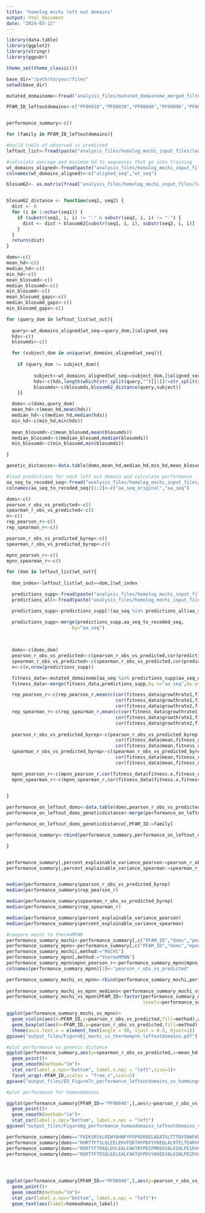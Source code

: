 ```yaml
---
title: "homolog mochi left out domains"
output: html_document
date: "2024-03-12"
---
```



```r

library(data.table)
library(ggplot2)
library(stringr)
library(ggpubr)

theme_set(theme_classic())

base_dir="/path/to/your/files"
setwd(base_dir)

mutated_domainome<-fread("analysis_files/mutated_domainome_merged_filtered_all_VEPs_final.txt")

PFAM_ID_leftoutdomains<-c("PF00018","PF00030","PF00046","PF00096","PF00105","PF00157","PF00249","PF00397","PF00505","PF00595","PF00628","PF00641","PF01846","PF02037")


performance_summary<-c()

for (family in PFAM_ID_leftoutdomains){

#build table of observed vs predicted
leftout_list<-fread(paste("analysis_files/homolog_mochi_input_files/leave_one_out/",family,"_left_out_domains_indices.txt",sep=""))

#calculate average and minimum hd to sequences that go into training
wt_domains_aligned<-fread(paste("analysis_files/homolog_mochi_input_files/leave_one_out/",family,"_left_out_domains.aligned",sep=""),header = FALSE)
colnames(wt_domains_aligned)<-c("aligned_seq","wt_seq")

blosum62<- as.matrix(fread("analysis_files/homolog_mochi_input_files/leave_one_out/blosum62"),rownames=1)


blosum62_distance <- function(seq1, seq2) {
  dist <- 0
  for (i in 1:nchar(seq1)) {
    if (substr(seq1, i, i) != "-" & substr(seq2, i, i) != "-") {
      dist <- dist + blosum62[substr(seq1, i, i), substr(seq2, i, i)]
    }
  }
  return(dist)
}

doms<-c()
mean_hd<-c()
median_hd<-c()
min_hd<-c()
mean_blosumd<-c()
median_blosumd<-c()
min_blosumd<-c()
mean_blosumd_gaps<-c()
median_blosumd_gaps<-c()
min_blosumd_gaps<-c()

for (query_dom in leftout_list$wt_out){
  
  query<-wt_domains_aligned[wt_seq==query_dom,]$aligned_seq
  hds<-c()
  blosumds<-c()

  for (subject_dom in unique(wt_domains_aligned$wt_seq)){
  
    if (query_dom != subject_dom){
 
          subject<-wt_domains_aligned[wt_seq==subject_dom,]$aligned_seq
          hds<-c(hds,length(which(str_split(query,"")[[1]]!=str_split(subject,"")[[1]])))
          blosumds<-c(blosumds,blosum62_distance(query,subject))
    }}

  doms<-c(doms,query_dom)
  mean_hd<-c(mean_hd,mean(hds))
  median_hd<-c(median_hd,median(hds))
  min_hd<-c(min_hd,min(hds))
  
  mean_blosumd<-c(mean_blosumd,mean(blosumds))
  median_blosumd<-c(median_blosumd,median(blosumds))
  min_blosumd<-c(min_blosumd,min(blosumds))

}

genetic_distances<-data.table(doms,mean_hd,median_hd,min_hd,mean_blosumd,median_blosumd,min_blosumd)

#load predictions for each left out domain and calculate performance
aa_seq_to_recoded_seq<-fread("analysis_files/homolog_mochi_input_files/aa_seq_to_recoded_seq_mappings.txt")
colnames(aa_seq_to_recoded_seq)[1:2]<-c("aa_seq_original","aa_seq")

doms<-c()
pearson_r_obs_vs_predicted<-c()
spearman_r_obs_vs_predicted<-c()
n<-c()
rep_pearson_r<-c()
rep_spearman_r<-c()

pearson_r_obs_vs_predicted_byrep<-c()
spearman_r_obs_vs_predicted_byrep<-c()

mpnn_pearson_r<-c()
mpnn_spearman_r<-c()

for (dom in leftout_list$wt_out){
  
  dom_index<-leftout_list[wt_out==dom,]$wt_index

  predictions_supp<-fread(paste("analysis_files/homolog_mochi_input_files/leave_one_out/",family,"_",dom_index,"_folding/task_1/predictions/predicted_phenotypes_supp.txt",sep=""))
  predictions_all<-fread(paste("analysis_files/homolog_mochi_input_files/leave_one_out/",family,"_",dom_index,"_folding/task_1/predictions/predicted_phenotypes_all.txt",sep=""))

  predictions_supp<-predictions_supp[!(aa_seq %in% predictions_all$aa_seq),]

  predictions_supp<-merge(predictions_supp,aa_seq_to_recoded_seq,
                        by="aa_seq")
  
  

  doms<-c(doms,dom)
  pearson_r_obs_vs_predicted<-c(pearson_r_obs_vs_predicted,cor(predictions_supp$fitness,predictions_supp$mean,use="pairwise.complete.obs",method="pearson"))
  spearman_r_obs_vs_predicted<-c(spearman_r_obs_vs_predicted,cor(predictions_supp$fitness,predictions_supp$mean,use="pairwise.complete.obs",method="spearman"))
  n<-c(n,nrow(predictions_supp))

  fitness_data<-mutated_domainome[aa_seq %in% predictions_supp$aa_seq_original,]
  fitness_data<-merge(fitness_data,predictions_supp,by.x="aa_seq",by.y="aa_seq_original")

  rep_pearson_r<-c(rep_pearson_r,mean(c(cor(fitness_data$growthrate1,fitness_data$growthrate2,use="pairwise.complete.obs"),
                                        cor(fitness_data$growthrate1,fitness_data$growthrate3,use="pairwise.complete.obs"),
                                        cor(fitness_data$growthrate2,fitness_data$growthrate3,use="pairwise.complete.obs"))))
  rep_spearman_r<-c(rep_spearman_r,mean(c(cor(fitness_data$growthrate1,fitness_data$growthrate2,use="pairwise.complete.obs",method="spearman"),
                                        cor(fitness_data$growthrate1,fitness_data$growthrate3,use="pairwise.complete.obs",method="spearman"),
                                        cor(fitness_data$growthrate2,fitness_data$growthrate3,use="pairwise.complete.obs",method="spearman"))))
  
  pearson_r_obs_vs_predicted_byrep<-c(pearson_r_obs_vs_predicted_byrep,mean(c(cor(fitness_data$mean,fitness_data$growthrate1,use="pairwise.complete.obs"),
                                        cor(fitness_data$mean,fitness_data$growthrate2,use="pairwise.complete.obs"),
                                        cor(fitness_data$mean,fitness_data$growthrate3,use="pairwise.complete.obs"))))
  spearman_r_obs_vs_predicted_byrep<-c(spearman_r_obs_vs_predicted_byrep,mean(c(cor(fitness_data$mean,fitness_data$growthrate1,use="pairwise.complete.obs",method="spearman"),
                                        cor(fitness_data$mean,fitness_data$growthrate2,use="pairwise.complete.obs",method="spearman"),
                                        cor(fitness_data$mean,fitness_data$growthrate3,use="pairwise.complete.obs",method="spearman"))))

  mpnn_pearson_r<-c(mpnn_pearson_r,cor(fitness_data$fitness.x,fitness_data$thermoMPNN_ddG,use="pairwise.complete.obs",method="pearson"))
  mpnn_spearman_r<-c(mpnn_spearman_r,cor(fitness_data$fitness.x,fitness_data$thermoMPNN_ddG,use="pairwise.complete.obs",method="spearman"))

  
}

performance_on_leftout_doms<-data.table(doms,pearson_r_obs_vs_predicted,spearman_r_obs_vs_predicted,n,rep_pearson_r,rep_spearman_r,pearson_r_obs_vs_predicted_byrep,spearman_r_obs_vs_predicted_byrep,mpnn_pearson_r,mpnn_spearman_r,fev)
performance_on_leftout_doms_geneticdistance<-merge(performance_on_leftout_doms,genetic_distances,by="doms")

performance_on_leftout_doms_geneticdistance[,PFAM_ID:=family]

performance_summary<-rbind(performance_summary,performance_on_leftout_doms_geneticdistance)

}


performance_summary[,percent_explainable_variance_pearson:=pearson_r_obs_vs_predicted_byrep**2/rep_pearson_r**2]
performance_summary[,percent_explainable_variance_spearman:=spearman_r_obs_vs_predicted_byrep**2/rep_spearman_r**2]


median(performance_summary$pearson_r_obs_vs_predicted_byrep)
median(performance_summary$rep_pearson_r)

median(performance_summary$spearman_r_obs_vs_predicted_byrep)
median(performance_summary$rep_spearman_r)

median(performance_summary$percent_explainable_variance_pearson)
median(performance_summary$percent_explainable_variance_spearman)

#compare mochi to thermoMPNN
performance_summary_mochi<-performance_summary[,c("PFAM_ID","doms","pearson_r_obs_vs_predicted")]
performance_summary_mpnn<-performance_summary[,c("PFAM_ID","doms","mpnn_pearson_r")]
performance_summary_mochi[,method:="MoCHI"]
performance_summary_mpnn[,method:="thermoMPNN"]
performance_summary_mpnn$mpnn_pearson_r<-performance_summary_mpnn$mpnn_pearson_r*(-1)
colnames(performance_summary_mpnn)[3]<-"pearson_r_obs_vs_predicted"

performance_summary_mochi_vs_mpnn<-rbind(performance_summary_mochi,performance_summary_mpnn)
                                         
performance_summary_mochi_vs_mpnn_medians<-performance_summary_mochi_vs_mpnn[method=="MoCHI",.(median_r=median(pearson_r_obs_vs_predicted)),by="PFAM_ID"]
performance_summary_mochi_vs_mpnn$PFAM_ID<-factor(performance_summary_mochi_vs_mpnn$PFAM_ID,
                                                  levels=performance_summary_mochi_vs_mpnn_medians[order(median_r,decreasing = TRUE),]$PFAM_ID)

ggplot(performance_summary_mochi_vs_mpnn)+
  geom_violin(aes(x=PFAM_ID,y=pearson_r_obs_vs_predicted,fill=method),position = position_dodge(0.9),scale="width")+
  geom_boxplot(aes(x=PFAM_ID,y=pearson_r_obs_vs_predicted,fill=method),position = position_dodge(0.9),outlier.shape = NA,width=0.15)+
  theme(axis.text.x = element_text(angle = 90, vjust = 0.5, hjust=1))
ggsave("output_files/Figure6j_mochi_vs_thermompnn_leftoutdomains.pdf")


```


```r

#plot performance vs genetic distance
ggplot(performance_summary,aes(y=spearman_r_obs_vs_predicted,x=mean_hd))+
  geom_point()+
  geom_smooth(method="lm")+
  stat_cor(label.y.npc="bottom", label.x.npc = "left",size=3)+
  facet_wrap(~PFAM_ID,scales = "free_x",ncol=5)
ggsave("output_files/ED_Figure7c_performance_leftoutdomains_vs_hammingd.pdf")

```
```r
#plot performance for homeodomains

ggplot(performance_summary[PFAM_ID=="PF00046",],aes(y=pearson_r_obs_vs_predicted,x=mean_hd))+
  geom_point()+
  geom_smooth(method="lm")+
  stat_cor(label.y.npc="bottom", label.x.npc = "left")
ggsave("output_files/Figure6g_performance_homeodomains_leftoutdomains_vs_hd.pdf")

performance_summary[doms=="FKEKSRSVLREWYAHNPYPSPREKRELAEATGLTTTQVSNWFKNRRQRDR",homeodomain_label:='SIX2']
performance_summary[doms=="RHRTTFTSLQLEELEKVFQKTHYPDVYVREQLALRTELTEARVQVWFQNRRAKWRK",homeodomain_label:='ALX']
performance_summary[doms=="RERTTFTRAQLDVLEALFAKTRYPDIFMREEVALKINLPESRVQVWFKNRRAKCRQ",homeodomain_label:='OTX2']
performance_summary[doms=="RERTTFTRSQLEELEALFAKTQYPDVYAREEVALKINLPESRVQVWFKNRRAKCRQ",homeodomain_label:='CRX']




ggplot(performance_summary[PFAM_ID=="PF00046",],aes(y=pearson_r_obs_vs_predicted,x=mean_hd))+
  geom_point()+
  geom_smooth(method="lm")+
  stat_cor(label.y.npc="bottom", label.x.npc = "left")+
  geom_text(aes(label=homeodomain_label))


```














